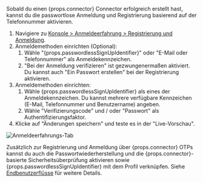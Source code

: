 Sobald du einen {props.connector} Connector erfolgreich erstellt hast, kannst du die passwortlose Anmeldung und Registrierung basierend auf der Telefonnummer aktivieren.

1. Navigiere zu [Konsole > Anmeldeerfahrung > Registrierung und Anmeldung](https://cloud.logto.io/to/sign-in-experience/sign-up-and-sign-in).
2. Anmeldemethoden einrichten (Optional):
   1. Wähle "{props.passwordlessSignUpIdentifier}" oder "E-Mail oder Telefonnummer" als Anmeldekennzeichen.
   2. "Bei der Anmeldung verifizieren" ist gezwungenermaßen aktiviert. Du kannst auch "Ein Passwort erstellen" bei der Registrierung aktivieren.
3. Anmeldemethoden einrichten:
   1. Wähle {props.passwordlessSignUpIdentifier} als eines der Anmeldekennzeichen. Du kannst mehrere verfügbare Kennzeichen (E-Mail, Telefonnummer und Benutzername) angeben.
   2. Wähle "Verifizierungscode" und / oder "Passwort" als Authentifizierungsfaktor.
4. Klicke auf "Änderungen speichern" und teste es in der "Live-Vorschau".

![Anmeldeerfahrungs-Tab](../assets/sie-tab.png)

Zusätzlich zur Registrierung und Anmeldung über {props.connector} OTPs kannst du auch die Passwortwiederherstellung und die {props.connector}-basierte Sicherheitsüberprüfung aktivieren sowie {props.passwordlessSignUpIdentifier} mit dem Profil verknüpfen. Siehe [Endbenutzerflüsse](https://docs.logto.io/end-user-flows) für weitere Details.
